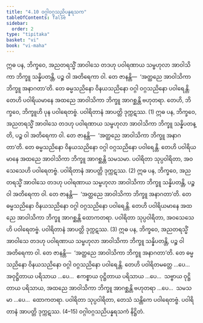 ```yaml
---
title: "4.10 ဝဂ္ဂါဝဂ္ဂသညိပန္နရသက"
tableOfContents: false
sidebar:
  order: 2
type: "tipitaka"
basket: "vi"
book: "vi-maha"
---
```



<DynamicBreadcrumb />

<Division number="223" book="vi-maha">

<Paragraph number="1016" book="vi-maha">
ဣဓ ပန, ဘိက္ခဝေ, အညတရသ္မိံ အာဝါသေ တဒဟု ပဝါရဏာယ သမ္ဗဟုလာ အာဝါသိကာ ဘိက္ခူ သန္နိပတန္တိ, ပဉ္စ ဝါ အတိရေကာ ဝါ. တေ ဇာနန္တိ—  ‘အတ္ထညေ အာဝါသိကာ ဘိက္ခူ အနာဂတာ’တိ. တေ ဓမ္မသညိနော ဝိနယသညိနော ဝဂ္ဂါ ဝဂ္ဂသညိနော ပဝါရေန္တိ. တေဟိ ပဝါရိယမာနေ အထညေ အာဝါသိကာ ဘိက္ခူ အာဂစ္ဆန္တိ ဗဟုတရာ. တေဟိ, ဘိက္ခဝေ, ဘိက္ခူဟိ ပုန ပဝါရေတဗ္ဗံ. ပဝါရိတာနံ အာပတ္တိ ဒုက္ကဋဿ. (1)
</Paragraph>

<Paragraph number="1017" book="vi-maha">
ဣဓ ပန, ဘိက္ခဝေ, အညတရသ္မိံ အာဝါသေ တဒဟု ပဝါရဏာယ သမ္ဗဟုလာ အာဝါသိကာ ဘိက္ခူ သန္နိပတန္တိ, ပဉ္စ ဝါ အတိရေကာ ဝါ. တေ ဇာနန္တိ—  ‘အတ္ထညေ အာဝါသိကာ ဘိက္ခူ အနာဂတာ’တိ. တေ ဓမ္မသညိနော ဝိနယသညိနော ဝဂ္ဂါ ဝဂ္ဂသညိနော ပဝါရေန္တိ. တေဟိ ပဝါရိယမာနေ အထညေ အာဝါသိကာ ဘိက္ခူ အာဂစ္ဆန္တိ သမသမာ. ပဝါရိတာ သုပ္ပဝါရိတာ, အဝသေသေဟိ ပဝါရေတဗ္ဗံ. ပဝါရိတာနံ အာပတ္တိ ဒုက္ကဋဿ. (2)
</Paragraph>

<Paragraph number="1018" book="vi-maha">
ဣဓ ပန, ဘိက္ခဝေ, အညတရသ္မိံ အာဝါသေ တဒဟု ပဝါရဏာယ သမ္ဗဟုလာ အာဝါသိကာ ဘိက္ခူ သန္နိပတန္တိ, ပဉ္စ ဝါ အတိရေကာ ဝါ. တေ ဇာနန္တိ—  ‘အတ္ထညေ အာဝါသိကာ ဘိက္ခူ အနာဂတာ’တိ. တေ ဓမ္မသညိနော ဝိနယသညိနော ဝဂ္ဂါ ဝဂ္ဂသညိနော ပဝါရေန္တိ. တေဟိ ပဝါရိယမာနေ အထညေ အာဝါသိကာ ဘိက္ခူ အာဂစ္ဆန္တိ ထောကတရာ. ပဝါရိတာ သုပ္ပဝါရိတာ, အဝသေသေဟိ ပဝါရေတဗ္ဗံ. ပဝါရိတာနံ အာပတ္တိ ဒုက္ကဋဿ. (3)
</Paragraph>

<Paragraph number="1019" book="vi-maha">
ဣဓ ပန, ဘိက္ခဝေ, အညတရသ္မိံ အာဝါသေ တဒဟု ပဝါရဏာယ သမ္ဗဟုလာ အာဝါသိကာ ဘိက္ခူ သန္နိပတန္တိ, ပဉ္စ ဝါ အတိရေကာ ဝါ. တေ ဇာနန္တိ—  ‘အတ္ထညေ အာဝါသိကာ ဘိက္ခူ အနာဂတာ’တိ. တေ ဓမ္မသညိနော ဝိနယသညိနော ဝဂ္ဂါ ဝဂ္ဂသညိနော ပဝါရေန္တိ. တေဟိ ပဝါရိတမတ္တေ …ပေ…  အဝုဋ္ဌိတာယ ပရိသာယ …ပေ…  ဧကစ္စာယ ဝုဋ္ဌိတာယ ပရိသာယ …ပေ…  သဗ္ဗာယ ဝုဋ္ဌိတာယ ပရိသာယ, အထညေ အာဝါသိကာ ဘိက္ခူ အာဂစ္ဆန္တိ ဗဟုတရာ …ပေ…  သမသမာ …ပေ…  ထောကတရာ. ပဝါရိတာ သုပ္ပဝါရိတာ, တေသံ သန္တိကေ ပဝါရေတဗ္ဗံ. ပဝါရိတာနံ အာပတ္တိ ဒုက္ကဋဿ. (4–15)

</Paragraph>
</Division>

<Paragraph number="1020" type="center" book="vi-maha">
ဝဂ္ဂါဝဂ္ဂသညိပန္နရသကံ နိဋ္ဌိတံ.
</Paragraph>